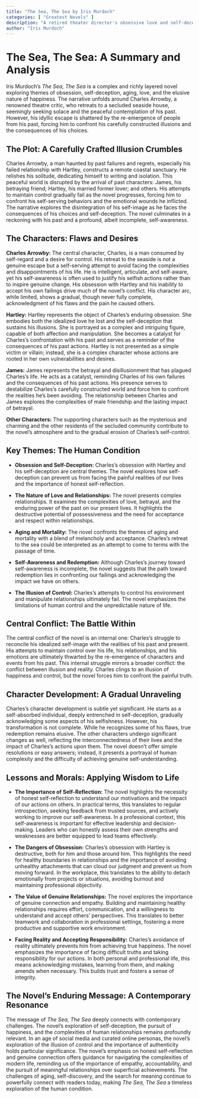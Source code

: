 ```yaml
---
title: "The Sea, The Sea by Iris Murdoch"
categories: [ "Greatest Novels" ]
description: "A retired theater director's obsessive love and self-deception."
author: "Iris Murdoch"
---
```

# The Sea, The Sea: A Summary and Analysis

Iris Murdoch's *The Sea, The Sea* is a complex and richly layered novel exploring themes of obsession, self-deception, aging, love, and the elusive nature of happiness.  The narrative unfolds around Charles Arrowby, a renowned theatre critic, who retreats to a secluded seaside house, seemingly seeking solace and the peaceful contemplation of his past. However, his idyllic escape is shattered by the re-emergence of people from his past, forcing him to confront his carefully constructed illusions and the consequences of his choices.


## The Plot: A Carefully Crafted Illusion Crumbles

Charles Arrowby, a man haunted by past failures and regrets, especially his failed relationship with Hartley, constructs a remote coastal sanctuary. He relishes his solitude, dedicating himself to writing and isolation. This peaceful world is disrupted by the arrival of past characters: James, his betraying friend; Hartley, his married former lover; and others.  His attempts to maintain control gradually fail as the novel progresses, forcing him to confront his self-serving behaviors and the emotional wounds he inflicted. The narrative explores the disintegration of his self-image as he faces the consequences of his choices and self-deception. The novel culminates in a reckoning with his past and a profound, albeit incomplete, self-awareness.


## The Characters: Flaws and Desires

**Charles Arrowby:** The central character, Charles, is a man consumed by self-regard and a desire for control. His retreat to the seaside is not a genuine escape but a self-serving attempt to avoid facing the complexities and disappointments of his life.  He is intelligent, articulate, and self-aware, yet his self-awareness is often used to justify his selfish actions rather than to inspire genuine change.  His obsession with Hartley and his inability to accept his own failings drive much of the novel's conflict.  His character arc, while limited, shows a gradual, though never fully complete, acknowledgment of his flaws and the pain he caused others.

**Hartley:**  Hartley represents the object of Charles's enduring obsession. She embodies both the idealized love he lost and the self-deception that sustains his illusions.  She is portrayed as a complex and intriguing figure, capable of both affection and manipulation. She becomes a catalyst for Charles's confrontation with his past and serves as a reminder of the consequences of his past actions. Hartley is not presented as a simple victim or villain; instead, she is a complex character whose actions are rooted in her own vulnerabilities and desires.

**James:**  James represents the betrayal and disillusionment that has plagued Charles's life. He acts as a catalyst, reminding Charles of his own failures and the consequences of his past actions. His presence serves to destabilize Charles's carefully constructed world and force him to confront the realities he's been avoiding.  The relationship between Charles and James explores the complexities of male friendship and the lasting impact of betrayal.

**Other Characters:** The supporting characters such as the mysterious and charming  and the other residents of the secluded community contribute to the novel's atmosphere and to the gradual erosion of Charles's self-control.


## Key Themes: The Human Condition

* **Obsession and Self-Deception:** Charles's obsession with Hartley and his self-deception are central themes. The novel explores how self-deception can prevent us from facing the painful realities of our lives and the importance of honest self-reflection.

* **The Nature of Love and Relationships:** The novel presents complex relationships. It examines the complexities of love, betrayal, and the enduring power of the past on our present lives. It highlights the destructive potential of possessiveness and the need for acceptance and respect within relationships.

* **Aging and Mortality:** The novel confronts the themes of aging and mortality with a blend of melancholy and acceptance. Charles's retreat to the sea could be interpreted as an attempt to come to terms with the passage of time.

* **Self-Awareness and Redemption:** Although Charles's journey toward self-awareness is incomplete, the novel suggests that the path toward redemption lies in confronting our failings and acknowledging the impact we have on others.

* **The Illusion of Control:**  Charles's attempts to control his environment and manipulate relationships ultimately fail. The novel emphasizes the limitations of human control and the unpredictable nature of life.


## Central Conflict: The Battle Within

The central conflict of the novel is an internal one: Charles's struggle to reconcile his idealized self-image with the realities of his past and present.  His attempts to maintain control over his life, his relationships, and his emotions are ultimately thwarted by the re-emergence of characters and events from his past. This internal struggle mirrors a broader conflict: the conflict between illusion and reality.  Charles clings to an illusion of happiness and control, but the novel forces him to confront the painful truth.


## Character Development: A Gradual Unraveling

Charles's character development is subtle yet significant. He starts as a self-absorbed individual, deeply entrenched in self-deception, gradually acknowledging some aspects of his selfishness. However, his transformation is not complete. While he recognizes some of his flaws, true redemption remains elusive. The other characters undergo significant changes as well, reflecting the interconnectedness of their lives and the impact of Charles's actions upon them. The novel doesn't offer simple resolutions or easy answers; instead, it presents a portrayal of human complexity and the difficulty of achieving genuine self-understanding.


## Lessons and Morals: Applying Wisdom to Life

* **The Importance of Self-Reflection:** The novel highlights the necessity of honest self-reflection to understand our motivations and the impact of our actions on others.  In practical terms, this translates to regular introspection, seeking feedback from trusted sources, and actively working to improve our self-awareness.  In a professional context, this self-awareness is important for effective leadership and decision-making. Leaders who can honestly assess their own strengths and weaknesses are better equipped to lead teams effectively.

* **The Dangers of Obsession:** Charles's obsession with Hartley is destructive, both for him and those around him.  This highlights the need for healthy boundaries in relationships and the importance of avoiding unhealthy attachments that can cloud our judgment and prevent us from moving forward. In the workplace, this translates to the ability to detach emotionally from projects or situations, avoiding burnout and maintaining professional objectivity.

* **The Value of Genuine Relationships:** The novel explores the importance of genuine connection and empathy.  Building and maintaining healthy relationships requires effort, communication, and a willingness to understand and accept others' perspectives.  This translates to better teamwork and collaboration in professional settings, fostering a more productive and supportive work environment.

* **Facing Reality and Accepting Responsibility:** Charles's avoidance of reality ultimately prevents him from achieving true happiness.  The novel emphasizes the importance of facing difficult truths and taking responsibility for our actions. In both personal and professional life, this means acknowledging mistakes, learning from them, and making amends when necessary.  This builds trust and fosters a sense of integrity.


## The Novel's Enduring Message: A Contemporary Resonance

The message of *The Sea, The Sea* deeply connects with contemporary challenges. The novel's exploration of self-deception, the pursuit of happiness, and the complexities of human relationships remains profoundly relevant. In an age of social media and curated online personas, the novel's exploration of the illusion of control and the importance of authenticity holds particular significance. The novel's emphasis on honest self-reflection and genuine connection offers guidance for navigating the complexities of modern life, reminding us of the importance of empathy, accountability, and the pursuit of meaningful relationships over superficial achievements. The challenges of aging, self-discovery, and the search for meaning continue to powerfully connect with readers today, making *The Sea, The Sea* a timeless exploration of the human condition.

